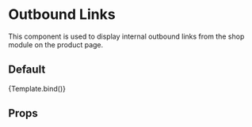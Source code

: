 

<Meta title='Components/Outbound Links' component={OutboundLinks} />

# Outbound Links

This component is used to display internal outbound links from the shop module on the product page.

## Default

<Canvas>
  <Story
    name='Default'
    args={{
      outboundLinks: [
        {
          label: 'Try the Hybrid Mattress for maximum support',
          url: '/products/endy-hybrid-mattress'
        },
        {
          label: 'For extra firmness or softness try a mattress topper',
          url: '/products/dual-comfort-mattress-topper'
        }
      ],
      locale: 'en'
    }}
  >
    {Template.bind()}
  </Story>
</Canvas>

## Props

<ArgsTable of={OutboundLinks} />
